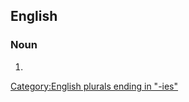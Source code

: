 ==English==

===Noun===
{{head|en|noun plural form}}

# {{plural of|boxberry|lang=en}}

[[Category:English plurals ending in "-ies"]]
